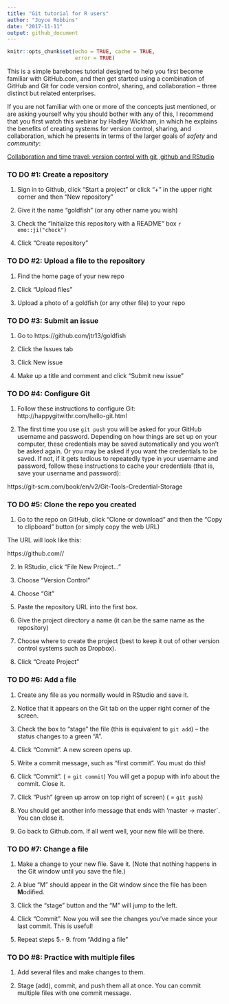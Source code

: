 ```yaml
---
title: "Git tutorial for R users"
author: "Joyce Robbins"
date: "2017-11-11"
output: github_document
---
```


```r
knitr::opts_chunk$set(echo = TRUE, cache = TRUE,
                      error = TRUE)
```

This is a simple barebones tutorial designed to help you first become familiar with GitHub.com, and then get started using a combination of GitHub and Git for code version control, sharing, and collaboration -- three distinct but related enterprises.

If you are not familiar with one or more of the concepts just mentioned, or are asking yourself why you should bother with any of this, I recommend that you first watch this webinar by Hadley Wickham, in which he explains the benefits of creating systems for version control, sharing, and collaboration, which he presents in terms of the larger goals of *safety* and *community*:

[Collaboration and time travel: version control with git, github and RStudio](https://www.rstudio.com/resources/webinars/collaboration-and-time-travel-version-control-with-git-github-and-rstudio/)


### TO DO #1: Create a repository

1. Sign in to Github, click "Start a project" or click "+" in the upper right corner and then "New repository"

2. Give it the name "goldfish" (or any other name you wish)

3. Check the "Initialize this repository with a README" box `r emo::ji("check")`

4. Click "Create repository"

### TO DO #2: Upload a file to the repository

1. Find the home page of your new repo

2. Click "Upload files"

3. Upload a photo of a goldfish (or any other file) to your repo

### TO DO #3: Submit an issue

1. Go to https://github.com/jtr13/goldfish

2. Click the Issues tab

3. Click New issue

4. Make up a title and comment and click "Submit new issue" 

### TO DO #4: Configure Git

1. Follow these instructions to configure Git:  http://happygitwithr.com/hello-git.html

2. The first time you use `git push` you will be asked for your GitHub username and password. Depending on how things are set up on your computer, these credentials may be saved automatically and you won't be asked again. Or you may be asked if you want the credentials to be saved. If not, if it gets tedious to repeatedly type in your username and password, follow these instructions to cache your credentials (that is, save your username and password): 

https://git-scm.com/book/en/v2/Git-Tools-Credential-Storage


### TO DO #5: Clone the repo you created

1. Go to the repo on GitHub, click "Clone or download" and then the "Copy to clipboard" button (or simply copy the web URL)

The URL will look like this:

https://github.com/<your-Github-account-name>/<your-repository-name>

2. In RStudio, click "File New Project..."

3. Choose "Version Control"

4. Choose "Git"

5. Paste the repository URL into the first box.

6. Give the project directory a name (it can be the same name as the repository)

7. Choose where to create the project (best to keep it out of other version control systems such as Dropbox). 

8. Click "Create Project"

### TO DO #6: Add a file

1. Create any file as you normally would in RStudio and save it.

2. Notice that it appears on the Git tab on the upper right corner of the screen.

3. Check the box to "stage" the file (this is equivalent to `git add`) -- the status changes to a green "A".

4. Click "Commit". A new screen opens up.

5. Write a commit message, such as "first commit". You must do this!

6. Click "Commit". ( = `git commit`) You will get a popup with info about the commit.  Close it.

7. Click "Push" (green up arrow on top right of screen) ( = `git push`)

8. You should get another info message that ends with 'master -> master`. You can close it.

9. Go back to Github.com.  If all went well, your new file will be there.

### TO DO #7: Change a file

1. Make a change to your new file. Save it. (Note that nothing happens in the Git window until you save the file.)

2. A blue "M" should appear in the Git window since the file has been **M**odified.

3. Click the "stage" button and the "M" will jump to the left.

4. Click "Commit".  Now you will see the changes you've made since your last commit. This is useful!

5. Repeat steps 5.- 9. from "Adding a file"

### TO DO #8: Practice with multiple files

1. Add several files and make changes to them.

2. Stage (add), commit, and push them all at once.  You can commit multiple files with one commit message.



